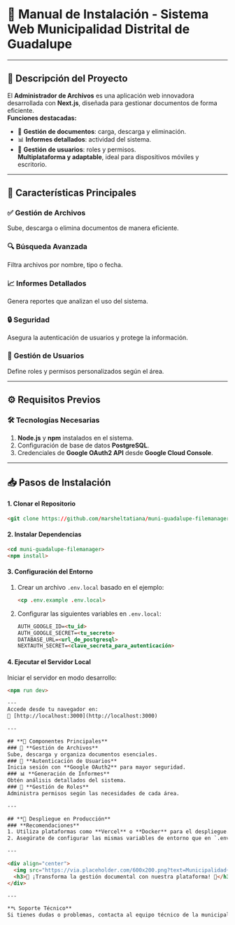 # **📖 Manual de Instalación - Sistema Web Municipalidad Distrital de Guadalupe**  

---

## **📄 Descripción del Proyecto**  
El **Administrador de Archivos** es una aplicación web innovadora desarrollada con **Next.js**, diseñada para gestionar documentos de forma eficiente.  
**Funciones destacadas:**  
- 📂 **Gestión de documentos**: carga, descarga y eliminación.  
- 📊 **Informes detallados**: actividad del sistema.  
- 👥 **Gestión de usuarios**: roles y permisos.  
**Multiplataforma y adaptable**, ideal para dispositivos móviles y escritorio.  

---

## **🌟 Características Principales**  
### ✅ **Gestión de Archivos**  
Sube, descarga o elimina documentos de manera eficiente.  
### 🔍 **Búsqueda Avanzada**  
Filtra archivos por nombre, tipo o fecha.  
### 📈 **Informes Detallados**  
Genera reportes que analizan el uso del sistema.  
### 🔒 **Seguridad**  
Asegura la autenticación de usuarios y protege la información.  
### 👤 **Gestión de Usuarios**  
Define roles y permisos personalizados según el área.  

---

## **⚙️ Requisitos Previos**  
### 🛠️ **Tecnologías Necesarias**  
1. **Node.js** y **npm** instalados en el sistema.  
2. Configuración de base de datos **PostgreSQL**.  
3. Credenciales de **Google OAuth2 API** desde **Google Cloud Console**.  

---

## **📥 Pasos de Instalación**  

#### 1. **Clonar el Repositorio** 

```html filename="Código" {3} copy
<git clone https://github.com/marsheltatiana/muni-guadalupe-filemanager>
```

#### 2. **Instalar Dependencias**  

```html filename="Depedencias" {3} copy
<cd muni-guadalupe-filemanager>
<npm install>
```

#### 3. **Configuración del Entorno**  
1. Crear un archivo `.env.local` basado en el ejemplo:  
   ```html filename="Entorno" {3} copy
   <cp .env.example .env.local>  
   ```  
2. Configurar las siguientes variables en `.env.local`:  
   ```html filename="env" {3} copy 
   AUTH_GOOGLE_ID=<tu_id>  
   AUTH_GOOGLE_SECRET=<tu_secreto>  
   DATABASE_URL=<url_de_postgresql>  
   NEXTAUTH_SECRET=<clave_secreta_para_autenticación>  
   ```  

#### 4. **Ejecutar el Servidor Local**  
Iniciar el servidor en modo desarrollo:  
```html filename="Servidor" {3} copy
<npm run dev>  

---
Accede desde tu navegador en:  
🔗 [http://localhost:3000](http://localhost:3000)  

---

## **🔧 Componentes Principales**  
### 📁 **Gestión de Archivos**  
Sube, descarga y organiza documentos esenciales.  
### 🔑 **Autenticación de Usuarios**  
Inicia sesión con **Google OAuth2** para mayor seguridad.  
### 📊 **Generación de Informes**  
Obtén análisis detallados del sistema.  
### 👥 **Gestión de Roles**  
Administra permisos según las necesidades de cada área.  

---

## **🚀 Despliegue en Producción**  
### **Recomendaciones**  
1. Utiliza plataformas como **Vercel** o **Docker** para el despliegue.  
2. Asegúrate de configurar las mismas variables de entorno que en `.env.local`.  

---  

<div align="center">
  <img src="https://via.placeholder.com/600x200.png?text=Municipalidad+Distrital+de+Guadalupe" alt="Logo Municipalidad Guadalupe" width="600px" />
  <h3>📂 ¡Transforma la gestión documental con nuestra plataforma! 📂</h3>
</div>  

---  

**📞 Soporte Técnico**  
Si tienes dudas o problemas, contacta al equipo técnico de la municipalidad.  